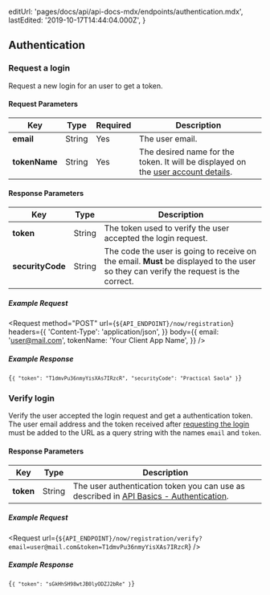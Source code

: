 
  editUrl: 'pages/docs/api/api-docs-mdx/endpoints/authentication.mdx',
  lastEdited: '2019-10-17T14:44:04.000Z',
}

## Authentication

### Request a login

<Endpoint method="POST" url="/now/registration" />

Request a new login for an user to get a token.

#### Request Parameters

| Key           | <HelpLink href="#api-basics/types" hasIcon>Type</HelpLink> | Required | Description                                                                                          |
| ------------- | ---------------------------------------------------------- | -------- | ---------------------------------------------------------------------------------------------------- |
| **email**     | <HelpLink href="#api-basics/types">String</HelpLink>       | Yes      | The user email.                                                                                      |
| **tokenName** | <HelpLink href="#api-basics/types">String</HelpLink>       | Yes      | The desired name for the token. It will be displayed on the [user account details](/account/tokens). |

#### Response Parameters

| Key              | <HelpLink href="#api-basics/types" hasIcon>Type</HelpLink> | Description                                                                                                                          |
| ---------------- | ---------------------------------------------------------- | ------------------------------------------------------------------------------------------------------------------------------------ |
| **token**        | <HelpLink href="#api-basics/types">String</HelpLink>       | The token used to verify the user accepted the login request.                                                                        |
| **securityCode** | <HelpLink href="#api-basics/types">String</HelpLink>       | The code the user is going to receive on the email. **Must** be displayed to the user so they can verify the request is the correct. |

##### Example Request

<Request
  method="POST"
  url={`${API_ENDPOINT}/now/registration`}
  headers={{
    'Content-Type': 'application/json',
  }}
  body={{
    email: 'user@mail.com',
    tokenName: 'Your Client App Name',
  }}
/>

##### Example Response

<Code lang="json">{`{
  "token": "T1dmvPu36nmyYisXAs7IRzcR",
  "securityCode": "Practical Saola"
}`}</Code>

### Verify login

<Endpoint method="GET" url="/now/registration/verify?email&token" />

Verify the user accepted the login request and get a authentication token. The user email address and the token received after [requesting the login](#endpoints/authentication/request-a-login) must be added to the URL as a query string with the names `email` and `token`.

#### Response Parameters

| Key       | <HelpLink href="#api-basics/types" hasIcon>Type</HelpLink> | Description                                                                                                          |
| --------- | ---------------------------------------------------------- | -------------------------------------------------------------------------------------------------------------------- |
| **token** | <HelpLink href="#api-basics/types">String</HelpLink>       | The user authentication token you can use as described in [API Basics - Authentication](#api-basics/authentication). |

##### Example Request

<Request
  url={`${API_ENDPOINT}/now/registration/verify?email=user@mail.com&token=T1dmvPu36nmyYisXAs7IRzcR`}
/>

##### Example Response

<Code lang="json">{`{
  "token": "sGkHhSH98wtJB0lyODZJ2bRe"
}`}</Code>
